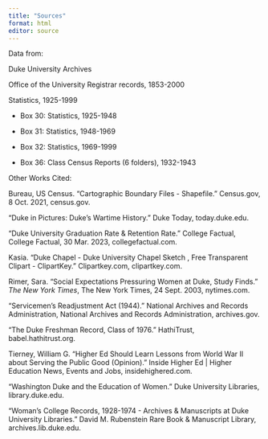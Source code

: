 ```yaml
---
title: "Sources"
format: html
editor: source
---
```


Data from:

Duke University Archives

Office of the University Registrar records, 1853-2000

Statistics, 1925-1999

-   Box 30: Statistics, 1925-1948

-   Box 31: Statistics, 1948-1969

-   Box 32: Statistics, 1969-1999

-   Box 36: Class Census Reports (6 folders), 1932-1943

Other Works Cited:

Bureau, US Census. "Cartographic Boundary Files - Shapefile." Census.gov, 8 Oct. 2021, census.gov.

"Duke in Pictures: Duke's Wartime History." Duke Today, today.duke.edu.

"Duke University Graduation Rate & Retention Rate." College Factual, College Factual, 30 Mar. 2023, collegefactual.com.

Kasia. "Duke Chapel - Duke University Chapel Sketch , Free Transparent Clipart - ClipartKey." Clipartkey.com, clipartkey.com.

Rimer, Sara. "Social Expectations Pressuring Women at Duke, Study Finds." *The New York Times*, The New York Times, 24 Sept. 2003, nytimes.com.

"Servicemen's Readjustment Act (1944)." National Archives and Records Administration, National Archives and Records Administration, archives.gov.

"The Duke Freshman Record, Class of 1976." HathiTrust, babel.hathitrust.org.

Tierney, William G. "Higher Ed Should Learn Lessons from World War II about Serving the Public Good (Opinion)." Inside Higher Ed \| Higher Education News, Events and Jobs, insidehighered.com.

"Washington Duke and the Education of Women." Duke University Libraries, library.duke.edu.

"Woman's College Records, 1928-1974 - Archives & Manuscripts at Duke University Libraries." David M. Rubenstein Rare Book & Manuscript Library, archives.lib.duke.edu.
